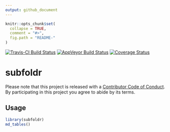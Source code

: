 ```yaml
---
output: github_document
---
```


<!-- README.md is generated from README.Rmd. Please edit that file -->

```r
knitr::opts_chunk$set(
  collapse = TRUE,
  comment = "#>",
  fig.path = "README-"
)
```

[![Travis-CI Build Status](https://travis-ci.org/poissonconsulting/subfoldr.svg?branch=master)](https://travis-ci.org/poissonconsulting/subfoldr)
[![AppVeyor Build Status](https://ci.appveyor.com/api/projects/status/github/poissonconsulting/subfoldr?branch=master&svg=true)](https://ci.appveyor.com/project/poissonconsulting/subfoldr)
[![Coverage Status](https://img.shields.io/codecov/c/github/poissonconsulting/subfoldr/master.svg)](https://codecov.io/github/poissonconsulting/subfoldr?branch=master)

# subfoldr

Please note that this project is released with a [Contributor Code of Conduct](CONDUCT.md). By participating in this project you agree to abide by its terms.

## Usage

```r
library(subfoldr)
md_tables()
```
